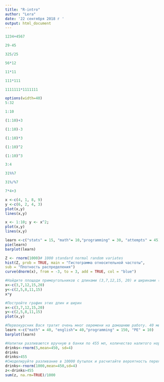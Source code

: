 ```yaml
---
title: "R-intro"
author: "Lera"
date: '22 сентября 2018 г '
output: html_document
---
```


```r
1234+4567
```

```r
29-45
```

```r
325/25
```
```r
56*12
```
```r
11*11
```

```r
111*111
```

```r
1111111*1111111
```

```r
options(width=40)
5:32
```

```r
1:10
```

```r
(1:10)+3
```

```r
(1:10)-3
```
```r
(1:10)*3
```

```r
(1:10)^2
```

```r
(1:10)^3
```

```r
3:4
```

```r
31%%7
```
```r
31%/%7
```
```r
7*4+3
```
```r
x <-c(4, 1, 8, 9)
y <-c(6, 2, 4, 3)
plot(x,y)
lines(x,y)
```
```r
x <- 1:10; y <- x^2;
plot(x,y)
lines(x,y)
```
```r
learn <-c("stats" = 15, "math"= 10,"programming" = 30, "attempts" = 45)
pie(learn)
barplot(learn)
```
```r
Z <- rnorm(1000)# 1000 standard normal random variates
hist(Z, prob = TRUE, main = "Гистограмма относительной частоты",
sub = "Плотность распределения")
curve(dnorm(x), from = -3, to = 3, add = TRUE, col = "blue")
```

```r
#Найдите площади примоугольников с длинами (3,7,12,15, 20) и ширинами (2, 5,8,11,15)
x<-c(3,7,12,15,20)
y<-c(2,5,8,11,15)
x*y
```

```r
#Постройте график этих длин и ширин
x<-c(3,7,12,15,20)
y<-c(2,5,8,11,15)
plot(x,y)
```

```r
#Первокурсник Вася тратит очень мног овремени на домашнюю работу. 40 минут на математику, 40 на английский, 10 на физкультуру и 150 минут на программирование. Постройте график.
learn <-c("math" = 40, "english"= 40,"programming" = 150, "PE" = 10)
barplot(learn)
```
```r
#Напитки разливаются вручную в банки по 455 мл, количество налитого нормально распределено со средним значением 450 мл. и стандартным отклонением 4 мл.
drinks<-rnorm(5,mean=450, sd=4)
drinks
drinks>455
#Смоделируйте разливание в 10000 бутылок и расчитайте вероятность переливания банки. 
drinks<-rnorm(1000,mean=450,sd=4)
z<-drinks>455
sum(z, na.rm=TRUE)/1000
```

